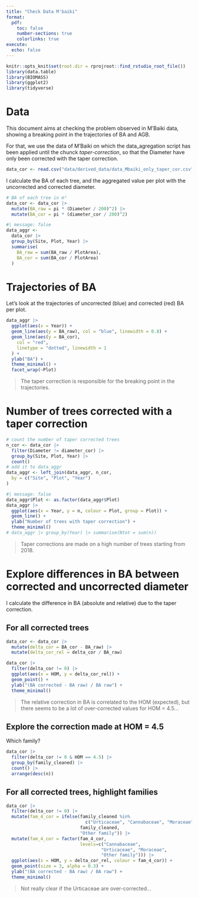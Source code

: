 ```yaml
---
title: "Check Data M'baiki"
format:
  pdf:
    toc: false
    number-sections: true
    colorlinks: true
execute:
  echo: false      
---
```


```r
knitr::opts_knit$set(root.dir = rprojroot::find_rstudio_root_file())
library(data.table)
library(BIOMASS)
library(ggplot2)
library(tidyverse)
```

# Data

This document aims at checking the problem observed in M'Baiki data, showing a breaking point in the trajectories of BA and AGB.

For that, we use the data of M'Baiki on which the data_agregation script has been applied until the chunck *taper-correction*, so that the Diameter have only been corrected with the taper correction.

```r
data_cor <- read.csv("data/derived_data/data_Mbaiki_only_taper_cor.csv")
```

I calculate the BA of each tree, and the aggregated value per plot with the uncorrected and corrected diameter.

```r
# BA of each tree in m²
data_cor <- data_cor |>
  mutate(BA_raw = pi * (Diameter / 200)^2) |>
  mutate(BA_cor = pi * (diameter_cor / 200)^2)
```

```r
#| message: false
data_aggr <-
  data_cor |>
  group_by(Site, Plot, Year) |>
  summarise(
    BA_raw = sum(BA_raw / PlotArea),
    BA_cor = sum(BA_cor / PlotArea)
  )
```

# Trajectories of BA

Let's look at the trajectories of uncorrected (blue) and corrected (red) BA per plot.

```r
data_aggr |>
  ggplot(aes(x = Year)) +
  geom_line(aes(y = BA_raw), col = "blue", linewidth = 0.8) +
  geom_line(aes(y = BA_cor),
    col = "red",
    linetype = "dotted", linewidth = 1
  ) +
  ylab("BA") +
  theme_minimal() +
  facet_wrap(~Plot)
```

> The taper correction is responsible for the breaking point in the trajectories.

# Number of trees corrected with a taper correction

```r
# count the number of taper corrected trees
n_cor <- data_cor |>
  filter(Diameter != diameter_cor) |>
  group_by(Site, Plot, Year) |>
  count()
# add it to data_aggr
data_aggr <- left_join(data_aggr, n_cor,
  by = c("Site", "Plot", "Year")
)
```

```r
#| message: false
data_aggr$Plot <- as.factor(data_aggr$Plot)
data_aggr |>
  ggplot(aes(x = Year, y = n, colour = Plot, group = Plot)) +
  geom_line() +
  ylab("Number of trees with taper correction") +
  theme_minimal()
# data_aggr |> group_by(Year) |> summarise(Ntot = sum(n))
```

> Taper corrections are made on a high number of trees starting from 2018.

# Explore differences in BA between corrected and uncorrected diameter

I calculate the difference in BA (absolute and relative) due to the taper correction.

## For all corrected trees

```r
data_cor <- data_cor |>
  mutate(delta_cor = BA_cor - BA_raw) |>
  mutate(delta_cor_rel = delta_cor / BA_raw)
```

```r
data_cor |>
  filter(delta_cor != 0) |>
  ggplot(aes(x = HOM, y = delta_cor_rel)) +
  geom_point() +
  ylab("(BA corrected - BA raw) / BA raw") +
  theme_minimal()
```

> The relative correction in BA is correlated to the HOM (expected), but there seems to be a lot of over-corrected values for HOM = 4.5...

## Explore the correction made at HOM = 4.5

Which family?

```r
data_cor |>
  filter(delta_cor != 0 & HOM == 4.5) |> 
  group_by(family_cleaned) |>
  count() |> 
  arrange(desc(n))
```

## For all corrected trees, highlight families

```r
data_cor |>
  filter(delta_cor != 0) |>
  mutate(fam_4_cor = ifelse(family_cleaned %in% 
                              c("Urticaceae", "Cannabaceae", "Moraceae"),
                            family_cleaned,
                            "Other family")) |>
  mutate(fam_4_cor = factor(fam_4_cor,
                            levels=c("Cannabaceae",
                                    "Urticaceae", "Moraceae",
                                    "Other family"))) |>
  ggplot(aes(x = HOM, y = delta_cor_rel, colour = fam_4_cor)) +
  geom_point(size = 3, alpha = 0.3) +
  ylab("(BA corrected - BA raw) / BA raw") +
  theme_minimal()
```

> Not really clear if the Urticaceae are over-corrected...